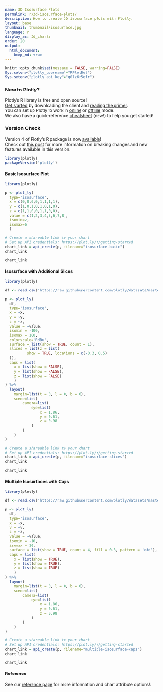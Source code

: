 ```yaml
---
name: 3D Isosurface Plots 
permalink: r/3d-isosurface-plots/
description: How to create 3D isosurface plots with Plotly.
layout: base
thumbnail: thumbnail/isosurface.jpg
language: r
display_as: 3d_charts
order: 20
output:
  html_document:
    keep_md: true
---
```


```r
knitr::opts_chunk$set(message = FALSE, warning=FALSE)
Sys.setenv("plotly_username"="RPlotBot")
Sys.setenv("plotly_api_key"="q0lz6r5efr")
```
### New to Plotly?

Plotly's R library is free and open source!<br>
[Get started](https://plot.ly/r/getting-started/) by downloading the client and [reading the primer](https://plot.ly/r/getting-started/).<br>
You can set up Plotly to work in [online](https://plot.ly/r/getting-started/#hosting-graphs-in-your-online-plotly-account) or [offline](https://plot.ly/r/offline/) mode.<br>
We also have a quick-reference [cheatsheet](https://images.plot.ly/plotly-documentation/images/r_cheat_sheet.pdf) (new!) to help you get started!

### Version Check

Version 4 of Plotly's R package is now [available](https://plot.ly/r/getting-started/#installation)!<br>
Check out [this post](http://moderndata.plot.ly/upgrading-to-plotly-4-0-and-above/) for more information on breaking changes and new features available in this version.
```r
library(plotly)
packageVersion('plotly')
```


#### Basic Isosurface Plot

```r
library(plotly)

p <- plot_ly(
  type='isosurface',
  x = c(0,0,0,0,1,1,1,1),
  y = c(1,0,1,0,1,0,1,0),
  z = c(1,1,0,0,1,1,0,0),
  value = c(1,2,3,4,5,6,7,8),
  isomin=2,
  isomax=6
  )

# Create a shareable link to your chart
# Set up API credentials: https://plot.ly/r/getting-started
chart_link = api_create(p, filename="isosurface-basic")
chart_link
```

```r
chart_link
```

#### Isosurface with Additional Slices

```r
library(plotly)

df <- read.csv('https://raw.githubusercontent.com/plotly/datasets/master/clebsch-cubic.csv')

p <- plot_ly(
  df,
  type='isosurface',
  x = ~x,
  y = ~y,
  z = ~z,
  value = ~value,
  isomin = -100,
  isomax = 100,
  colorscale='RdBu',
  surface = list(show = TRUE, count = 1),
  slices = list(z = list(
          show = TRUE, locations = c(-0.3, 0.5)
  )),
  caps = list(
    x = list(show = FALSE),
    y = list(show = FALSE),
    z = list(show = FALSE)
    )
) %>%
  layout(
    margin=list(t = 0, l = 0, b = 0),
    scene=list(
        camera=list(
            eye=list(
                x = 1.86,
                y = 0.61,
                z = 0.98
            )
        )
    )
)

# Create a shareable link to your chart
# Set up API credentials: https://plot.ly/r/getting-started
chart_link = api_create(p, filename="isosurface-slices")
chart_link
```

```r
chart_link
```

#### Multiple Isosurfaces with Caps

```r
library(plotly)

df <- read.csv('https://raw.githubusercontent.com/plotly/datasets/master/clebsch-cubic.csv')

p <- plot_ly(
  df,
  type='isosurface',
  x = ~x,
  y = ~y,
  z = ~z,
  value = ~value,
  isomin = -10,
  isomax = 10,
  surface = list(show = TRUE, count = 4, fill = 0.8, pattern = 'odd'),
  caps = list(
    x = list(show = TRUE),
    y = list(show = TRUE),
    z = list(show = TRUE)
    )
) %>%
  layout(
    margin=list(t = 0, l = 0, b = 0),
    scene=list(
        camera=list(
            eye=list(
                x = 1.86,
                y = 0.61,
                z = 0.98
            )
        )
    )
)

# Create a shareable link to your chart
# Set up API credentials: https://plot.ly/r/getting-started
chart_link = api_create(p, filename="multiple-isosurface-caps")
chart_link
```

```r
chart_link
```


#### Reference

See our [reference page](https://plot.ly/r/reference/) for more information and chart attribute options!.
